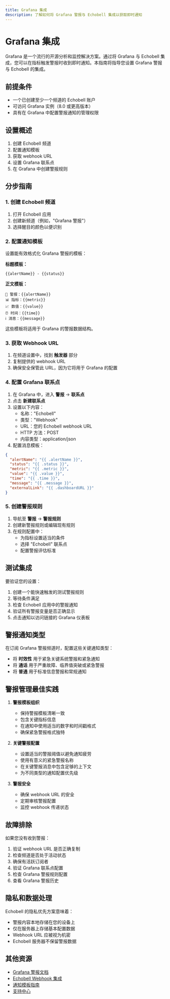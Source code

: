 ```yaml
---
title: Grafana 集成
description: 了解如何将 Grafana 警报与 Echobell 集成以获取即时通知
---
```


# Grafana 集成

Grafana 是一个流行的开源分析和监控解决方案。通过将 Grafana 与 Echobell 集成，您可以在指标触发警报时收到即时通知。本指南将指导您设置 Grafana 警报与 Echobell 的集成。

## 前提条件

- 一个已创建至少一个频道的 Echobell 账户
- 可访问 Grafana 实例（8.0 或更高版本）
- 具有在 Grafana 中配置警报通知的管理权限

## 设置概述

1. 创建 Echobell 频道
2. 配置通知模板
3. 获取 webhook URL
4. 设置 Grafana 联系点
5. 在 Grafana 中创建警报规则

## 分步指南

### 1. 创建 Echobell 频道

1. 打开 Echobell 应用
2. 创建新频道（例如，"Grafana 警报"）
3. 选择醒目的颜色以便识别

### 2. 配置通知模板

设置能有效格式化 Grafana 警报的模板：

**标题模板：**

```
{{alertName}} - {{status}}
```

**正文模板：**

```
🔔 警报：{{alertName}}
📊 指标：{{metric}}
📈 数值：{{value}}
⏰ 时间：{{time}}
ℹ️ 消息：{{message}}
```

这些模板将适用于 Grafana 的警报数据结构。

### 3. 获取 Webhook URL

1. 在频道设置中，找到 **触发器** 部分
2. 复制提供的 webhook URL
3. 确保安全保管此 URL，因为它将用于 Grafana 的配置

### 4. 配置 Grafana 联系点

1. 在 Grafana 中，进入 **警报** → **联系点**
2. 点击 **新建联系点**
3. 设置以下内容：
   - 名称："Echobell"
   - 类型："Webhook"
   - URL：您的 Echobell webhook URL
   - HTTP 方法：POST
   - 内容类型：application/json
4. 配置消息模板：

```json
{
  "alertName": "{{ .alertName }}",
  "status": "{{ .status }}",
  "metric": "{{ .metric }}",
  "value": "{{ .value }}",
  "time": "{{ .time }}",
  "message": "{{ .message }}",
  "externalLink": "{{ .dashboardURL }}"
}
```

### 5. 创建警报规则

1. 导航至 **警报** → **警报规则**
2. 创建新警报规则或编辑现有规则
3. 在规则配置中：
   - 为指标设置适当的条件
   - 选择 "Echobell" 联系点
   - 配置警报评估标准

## 测试集成

要验证您的设置：

1. 创建一个能快速触发的测试警报规则
2. 等待条件满足
3. 检查 Echobell 应用中的警报通知
4. 验证所有警报变量是否正确显示
5. 点击通知以访问链接的 Grafana 仪表板

## 警报通知类型

在订阅 Grafana 警报频道时，配置这些关键通知类型：

- 将 **时效性** 用于紧急关键系统警报和紧急通知
- 将 **通话** 用于严重故障、临界值突破或紧急警报
- 将 **普通** 用于标准信息警报和常规通知

## 警报管理最佳实践

1. **警报模板组织**

   - 保持警报模板清晰一致
   - 包含关键指标信息
   - 在通知中使用适当的数字和时间戳格式
   - 确保紧急警报格式独特

2. **关键警报配置**

   - 设置适当的警报阈值以避免通知疲劳
   - 使用有意义的紧急警报名称
   - 在关键警报消息中包含足够的上下文
   - 为不同类型的通知配置优先级

3. **警报安全**

   - 确保 webhook URL 的安全
   - 定期审核警报配置
   - 监控 webhook 传递状态

## 故障排除

如果您没有收到警报：

1. 验证 webhook URL 是否正确复制
2. 检查频道是否处于活动状态
3. 确保有活跃订阅者
4. 验证 Grafana 联系点配置
5. 检查 Grafana 警报规则配置
6. 查看 Grafana 警报历史

## 隐私和数据处理

Echobell 的隐私优先方案意味着：

- 警报内容本地存储在您的设备上
- 仅在服务器上存储基本配置数据
- Webhook URL 应被视为机密
- Echobell 服务器不保留警报数据

## 其他资源

- [Grafana 警报文档](https://grafana.com/docs/grafana/latest/alerting/)
- [Echobell Webhook 集成](/zh/docs/webhook)
- [通知模板指南](/zh/docs/notification)
- [支持中心](/zh/docs/support)
